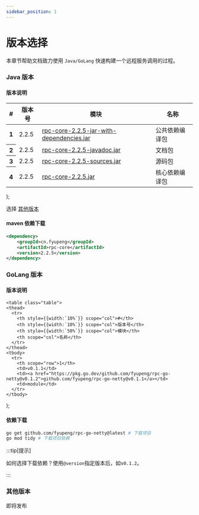 ```yaml
---
sidebar_position: 1
---
```



# 版本选择

本章节帮助文档致力使用 `Java/GoLang` 快速构建一个远程服务调用的过程。

### Java 版本

#### 版本说明

  <table class="table">
    <thead>
      <tr>
        <th style={{width:`10%`}} scope="col">#</th>
        <th style={{width:`10%`}} scope="col">版本号</th>
        <th style={{width:`50%`}} scope="col">模块</th>
        <th scope="col">名称</th>
      </tr>
    </thead>
    <tbody>
      <tr>
        <th scope="row">1</th>
        <td>2.2.5</td>
        <td><a href="https://repo1.maven.org/maven2/cn/fyupeng/rpc-core/2.2.5/">rpc-core-2.2.5-jar-with-dependencies.jar</a></td>
        <td>公共依赖编译包</td>
      </tr>
      <tr>
        <th scope="row">2</th>
        <td>2.2.5</td>
        <td><a href="https://repo1.maven.org/maven2/cn/fyupeng/rpc-core/2.2.5/">rpc-core-2.2.5-javadoc.jar</a></td>      
        <td>文档包</td>
      </tr>
      <tr>
        <th scope="row">3</th>
        <td>2.2.5</td>
        <td><a href="https://repo1.maven.org/maven2/cn/fyupeng/rpc-core/2.2.5/">rpc-core-2.2.5-sources.jar</a></td>
        <td colspan="2">源码包</td>
      </tr>
      <tr>
        <th scope="row">4</th>
        <td>2.2.5</td>
        <td><a href="https://repo1.maven.org/maven2/cn/fyupeng/rpc-core/2.2.5/">rpc-core-2.2.5.jar</a></td>      
        <td colspan="2">核心依赖编译包</td>
      </tr>
    </tbody>
  </table>
);

<JavaVersionTable></JavaVersionTable>

选择 [其他版本](https://central.sonatype.com/artifact/cn.fyupeng/rpc-netty-framework/versions)


#### maven 依赖下载

```xml title='maven 依赖导入'
<dependency>
    <groupId>cn.fyupeng</groupId>
    <artifactId>rpc-core</artifactId>
    <version>2.2.5</version>
</dependency>
```

### GoLang 版本

#### 版本说明



    <table class="table">
    <thead>
      <tr>
        <th style={{width:`10%`}} scope="col">#</th>
        <th style={{width:`10%`}} scope="col">版本号</th>
        <th style={{width:`50%`}} scope="col">模块</th>
        <th scope="col">名称</th>
      </tr>
    </thead>
    <tbody>
      <tr>
        <th scope="row">1</th>
        <td>v0.1.1</td>
        <td><a href="https://pkg.go.dev/github.com/fyupeng/rpc-go-netty@v0.1.2">github.com/fyupeng/rpc-go-netty@v0.1.1</a></td>
        <td>module</td>
      </tr>
    </tbody>
  </table>
);

<GoLangVersionTable></GoLangVersionTable>

#### 依赖下载



```bash
go get github.com/fyupeng/rpc-go-netty@latest # 下载项目
go mod tidy # 下载项目依赖
```

:::tip[提示]

如何选择下载依赖？使用`@version`指定版本后，如v`0.1.2`。

:::


### 其他版本

即将发布